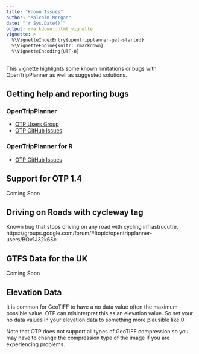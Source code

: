 ```yaml
---
title: "Known Issues"
author: "Malcolm Morgan"
date: "`r Sys.Date()`"
output: rmarkdown::html_vignette
vignette: >
  %\VignetteIndexEntry{opentripplanner-get-started}
  %\VignetteEngine{knitr::rmarkdown}
  %\VignetteEncoding{UTF-8}
---
```


This vignette highlights some known limitations or bugs with OpenTripPlanner as well as suggested solutions.

## Getting help and reporting bugs

### OpenTripPlanner

* [OTP Users Group](https://groups.google.com/forum/#!forum/opentripplanner-users)
* [OTP GitHub Issues](https://github.com/opentripplanner/OpenTripPlanner/issues)

### OpenTripPlanner for R

* [OTP GitHub Issues](https://github.com/ITSleeds/opentripplanner/issues)

## Support for OTP 1.4

Coming Soon

## Driving on Roads with cycleway tag

Known bug that stops driving on any road with cycling infrastrucutre. https://groups.google.com/forum/#!topic/opentripplanner-users/BOv1J32k6Sc 

## GTFS Data for the UK

Coming Soon

## Elevation Data

It is common for GeoTIFF to have a no data value often the maximum possible value. OTP can misinterpret this as an elevation value. So set your no data values in your elevation data to something more plausible like 0.

Note that OTP does not support all types of GeoTIFF compression so you may have to change the compression type of the image if you are experiencing problems. 
